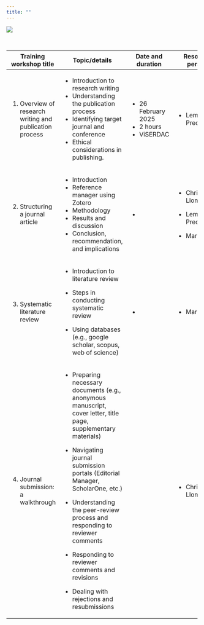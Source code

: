 ---
title: ""
---

![](photos/FME%20TrainingWorkshop.png){fig-align="center"}

<br>

+----------------------------------------------------------+-------------------------------------------------------------------------------------------------------------------+----------------------+------------------------+---------------------------------------------------------------+
| Training workshop title                                  | Topic/details                                                                                                     | Date and duration    | Resource person        | Expected output                                               |
+==========================================================+===================================================================================================================+======================+========================+:==============================================================+
| 1.  Overview of research writing and publication process | -   Introduction to research writing                                                                              | -   26 February 2025 | -   Lemuel Preciados   | -   Profiles in google scholar, linkedin, ORCiD, researchgate |
|                                                          | -   Understanding the publication process                                                                         | -   2 hours          |                        | -   concept map                                               |
|                                                          | -   Identifying target journal and conference                                                                     | -   ViSERDAC         |                        |                                                               |
|                                                          | -   Ethical considerations in publishing.                                                                         |                      |                        |                                                               |
+----------------------------------------------------------+-------------------------------------------------------------------------------------------------------------------+----------------------+------------------------+---------------------------------------------------------------+
| 2.  Structuring a journal article                        | -   Introduction                                                                                                  | -                    | -   Christopher Llones |                                                               |
|                                                          | -   Reference manager using Zotero                                                                                |                      |                        |                                                               |
|                                                          | -   Methodology                                                                                                   |                      | -   Lemuel Preciados   |                                                               |
|                                                          | -   Results and discussion                                                                                        |                      |                        |                                                               |
|                                                          | -   Conclusion, recommendation, and implications                                                                  |                      | -   Mark Ratilla       |                                                               |
+----------------------------------------------------------+-------------------------------------------------------------------------------------------------------------------+----------------------+------------------------+---------------------------------------------------------------+
| 3.  Systematic literature review                         | -   Introduction to literature review                                                                             | -                    | -   Mark Ratilla       |                                                               |
|                                                          |                                                                                                                   |                      |                        |                                                               |
|                                                          | -   Steps in conducting systematic review                                                                         |                      |                        |                                                               |
|                                                          |                                                                                                                   |                      |                        |                                                               |
|                                                          | -   Using databases (e.g., google scholar, scopus, web of science)                                                |                      |                        |                                                               |
+----------------------------------------------------------+-------------------------------------------------------------------------------------------------------------------+----------------------+------------------------+---------------------------------------------------------------+
| 4.  Journal submission: a walkthrough                    | -   Preparing necessary documents (e.g., anonymous manuscript, cover letter, title page, supplementary materials) |                      | -   Christopher Llones |                                                               |
|                                                          |                                                                                                                   |                      |                        |                                                               |
|                                                          | -   Navigating journal submission portals (Editorial Manager, ScholarOne, etc.)                                   |                      |                        |                                                               |
|                                                          |                                                                                                                   |                      |                        |                                                               |
|                                                          | -   Understanding the peer-review process and responding to reviewer comments                                     |                      |                        |                                                               |
|                                                          |                                                                                                                   |                      |                        |                                                               |
|                                                          | -   Responding to reviewer comments and revisions                                                                 |                      |                        |                                                               |
|                                                          |                                                                                                                   |                      |                        |                                                               |
|                                                          | -   Dealing with rejections and resubmissions                                                                     |                      |                        |                                                               |
+----------------------------------------------------------+-------------------------------------------------------------------------------------------------------------------+----------------------+------------------------+---------------------------------------------------------------+
